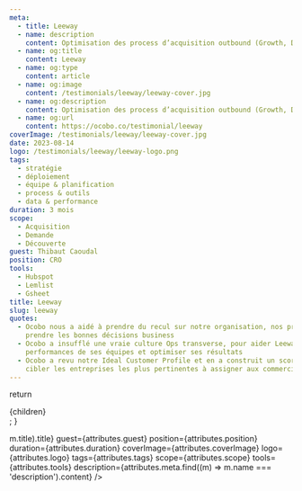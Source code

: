 ```yaml
---
meta:
  - title: Leeway
  - name: description
    content: Optimisation des process d’acquisition outbound (Growth, Demande et Découverte)
  - name: og:title
    content: Leeway
  - name: og:type
    content: article
  - name: og:image
    content: /testimonials/leeway/leeway-cover.jpg
  - name: og:description
    content: Optimisation des process d’acquisition outbound (Growth, Demande et Découverte)
  - name: og:url
    content: https://ocobo.co/testimonial/leeway
coverImage: /testimonials/leeway/leeway-cover.jpg
date: 2023-08-14
logo: /testimonials/leeway/leeway-logo.png
tags:
  - stratégie
  - déploiement
  - équipe & planification
  - process & outils
  - data & performance
duration: 3 mois
scope:
  - Acquisition
  - Demande
  - Découverte
guest: Thibaut Caoudal
position: CRO
tools:
  - Hubspot
  - Lemlist
  - Gsheet
title: Leeway
slug: leeway
quotes:
  - Ocobo nous a aidé à prendre du recul sur notre organisation, nos process et nos outils pour
    prendre les bonnes décisions business
  - Ocobo a insufflé une vraie culture Ops transverse, pour aider Leeway à mieux suivre les
    performances de ses équipes et optimiser ses résultats
  - Ocobo a revu notre Ideal Customer Profile et en a construit un score de priorisation afin de
    cibler les entreprises les plus pertinentes à assigner aux commerciaux avant vente
---
```



  return <div className="grid-cols-12 gap-4 desktop:grid">{children}</div>;
}

<div className="col-span-12">
  <TestimonialHeader
    title={attributes.meta.find((m) => m.title).title}
    guest={attributes.guest}
    position={attributes.position}
    duration={attributes.duration}
    coverImage={attributes.coverImage}
    logo={attributes.logo}
    tags={attributes.tags}
    scope={attributes.scope}
    tools={attributes.tools}
    description={attributes.meta.find((m) => m.name === 'description').content}
  />
</div>

<div className="prose col-span-6">
  <Missions />
  <Callout>
    <Deliverables />
  </Callout>
</div>
<div className="col-span-1" />
<div className="prose col-span-5">
  <Interview cover={attributes.coverImage} />
</div>
